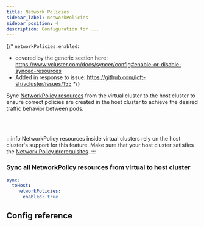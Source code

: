 ```yaml
---
title: Network Policies
sidebar_label: networkPolicies
sidebar_position: 4
description: Configuration for ...
---
```



{/*
`networkPolicies.enabled`:
- covered by the generic section here: https://www.vcluster.com/docs/syncer/config#enable-or-disable-synced-resources
- Added in response to issue: https://github.com/loft-sh/vcluster/issues/155
*/}

Sync [NetworkPolicy resources](https://kubernetes.io/docs/concepts/services-networking/network-policies/) from the virtual cluster to the host cluster to ensure correct policies are created in the host cluster to achieve the desired traffic behavior between pods.

<br></br>

:::info
NetworkPolicy resources inside virtual clusters rely on the host cluster's support for this feature. Make sure that your host cluster satisfies the [Network Policy prerequisites](https://kubernetes.io/docs/concepts/services-networking/network-policies/#prerequisites).
:::

### Sync all NetworkPolicy resources from virtual to host cluster
```YAML
sync:
  toHost:
    networkPolicies:
      enabled: true
```

## Config reference

<EnableSwitch/>